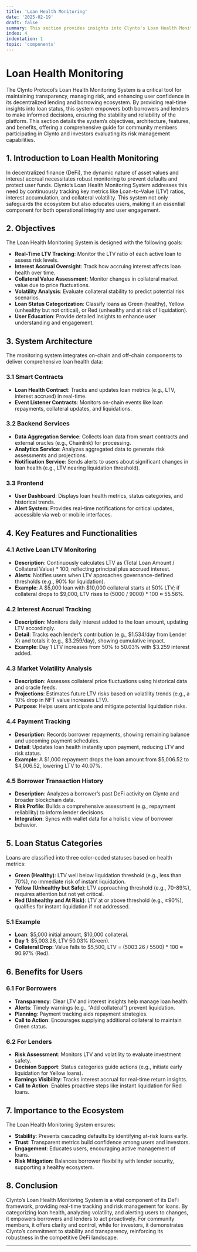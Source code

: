 ```yaml
---
title: 'Loan Health Monitoring'
date: '2025-02-19'
draft: false
summary: This section provides insights into Clynto's Loan Health Monitoring System, designed to track loan status and manage risk. It covers objectives like real-time LTV tracking and volatility analysis, system architecture, key features for monitoring loans, and benefits for borrowers and lenders. Aimed at community members and investors, it highlights how Clynto ensures transparency and stability in its lending ecosystem.
index: 4
indentation: 1
topic: 'components'
---
```


# Loan Health Monitoring

The Clynto Protocol’s Loan Health Monitoring System is a critical tool for maintaining transparency, managing risk, and enhancing user confidence in its decentralized lending and borrowing ecosystem. By providing real-time insights into loan status, this system empowers both borrowers and lenders to make informed decisions, ensuring the stability and reliability of the platform. This section details the system’s objectives, architecture, features, and benefits, offering a comprehensive guide for community members participating in Clynto and investors evaluating its risk management capabilities.

## 1. Introduction to Loan Health Monitoring

In decentralized finance (DeFi), the dynamic nature of asset values and interest accrual necessitates robust monitoring to prevent defaults and protect user funds. Clynto’s Loan Health Monitoring System addresses this need by continuously tracking key metrics like Loan-to-Value (LTV) ratios, interest accumulation, and collateral volatility. This system not only safeguards the ecosystem but also educates users, making it an essential component for both operational integrity and user engagement.

## 2. Objectives

The Loan Health Monitoring System is designed with the following goals:
- **Real-Time LTV Tracking**: Monitor the LTV ratio of each active loan to assess risk levels.
- **Interest Accrual Oversight**: Track how accruing interest affects loan health over time.
- **Collateral Value Assessment**: Monitor changes in collateral market value due to price fluctuations.
- **Volatility Analysis**: Evaluate collateral stability to predict potential risk scenarios.
- **Loan Status Categorization**: Classify loans as Green (healthy), Yellow (unhealthy but not critical), or Red (unhealthy and at risk of liquidation).
- **User Education**: Provide detailed insights to enhance user understanding and engagement.

## 3. System Architecture

The monitoring system integrates on-chain and off-chain components to deliver comprehensive loan health data:

### 3.1 Smart Contracts
- **Loan Health Contract**: Tracks and updates loan metrics (e.g., LTV, interest accrued) in real-time.
- **Event Listener Contracts**: Monitors on-chain events like loan repayments, collateral updates, and liquidations.

### 3.2 Backend Services
- **Data Aggregation Service**: Collects loan data from smart contracts and external oracles (e.g., Chainlink) for processing.
- **Analytics Service**: Analyzes aggregated data to generate risk assessments and projections.
- **Notification Service**: Sends alerts to users about significant changes in loan health (e.g., LTV nearing liquidation threshold).

### 3.3 Frontend
- **User Dashboard**: Displays loan health metrics, status categories, and historical trends.
- **Alert System**: Provides real-time notifications for critical updates, accessible via web or mobile interfaces.

## 4. Key Features and Functionalities

### 4.1 Active Loan LTV Monitoring
- **Description**: Continuously calculates LTV as (Total Loan Amount / Collateral Value) * 100, reflecting principal plus accrued interest.
- **Alerts**: Notifies users when LTV approaches governance-defined thresholds (e.g., 90% for liquidation).
- **Example**: A $5,000 loan with $10,000 collateral starts at 50% LTV; if collateral drops to $9,000, LTV rises to (5000 / 9000) * 100 ≈ 55.56%.

### 4.2 Interest Accrual Tracking
- **Description**: Monitors daily interest added to the loan amount, updating LTV accordingly.
- **Detail**: Tracks each lender’s contribution (e.g., $1.534/day from Lender X) and totals it (e.g., $3.259/day), showing cumulative impact.
- **Example**: Day 1 LTV increases from 50% to 50.03% with $3.259 interest added.

### 4.3 Market Volatility Analysis
- **Description**: Assesses collateral price fluctuations using historical data and oracle feeds.
- **Projections**: Estimates future LTV risks based on volatility trends (e.g., a 10% drop in NFT value increases LTV).
- **Purpose**: Helps users anticipate and mitigate potential liquidation risks.

### 4.4 Payment Tracking
- **Description**: Records borrower repayments, showing remaining balance and upcoming payment schedules.
- **Detail**: Updates loan health instantly upon payment, reducing LTV and risk status.
- **Example**: A $1,000 repayment drops the loan amount from $5,006.52 to $4,006.52, lowering LTV to 40.07%.

### 4.5 Borrower Transaction History
- **Description**: Analyzes a borrower’s past DeFi activity on Clynto and broader blockchain data.
- **Risk Profile**: Builds a comprehensive assessment (e.g., repayment reliability) to inform lender decisions.
- **Integration**: Syncs with wallet data for a holistic view of borrower behavior.

## 5. Loan Status Categories

Loans are classified into three color-coded statuses based on health metrics:
- **Green (Healthy)**: LTV well below liquidation threshold (e.g., less than 70%), no immediate risk of instant liquidation.
- **Yellow (Unhealthy but Safe)**: LTV approaching threshold (e.g., 70-89%), requires attention but not yet critical.
- **Red (Unhealthy and At Risk)**: LTV at or above threshold (e.g., ≥90%), qualifies for instant liquidation if not addressed.

### 5.1 Example
- **Loan**: $5,000 initial amount, $10,000 collateral.
- **Day 1**: $5,003.26, LTV 50.03% (Green).
- **Collateral Drop**: Value falls to $5,500, LTV = (5003.26 / 5500) * 100 ≈ 90.97% (Red).

## 6. Benefits for Users

### 6.1 For Borrowers
- **Transparency**: Clear LTV and interest insights help manage loan health.
- **Alerts**: Timely warnings (e.g., “Add collateral”) prevent liquidation.
- **Planning**: Payment tracking aids repayment strategies.
- **Call to Action**: Encourages supplying additional collateral to maintain Green status.

### 6.2 For Lenders
- **Risk Assessment**: Monitors LTV and volatility to evaluate investment safety.
- **Decision Support**: Status categories guide actions (e.g., initiate early liquidation for Yellow loans).
- **Earnings Visibility**: Tracks interest accrual for real-time return insights.
- **Call to Action**: Enables proactive steps like instant liquidation for Red loans.

## 7. Importance to the Ecosystem

The Loan Health Monitoring System ensures:
- **Stability**: Prevents cascading defaults by identifying at-risk loans early.
- **Trust**: Transparent metrics build confidence among users and investors.
- **Engagement**: Educates users, encouraging active management of loans.
- **Risk Mitigation**: Balances borrower flexibility with lender security, supporting a healthy ecosystem.

## 8. Conclusion

Clynto’s Loan Health Monitoring System is a vital component of its DeFi framework, providing real-time tracking and risk management for loans. By categorizing loan health, analyzing volatility, and alerting users to changes, it empowers borrowers and lenders to act proactively. For community members, it offers clarity and control, while for investors, it demonstrates Clynto’s commitment to stability and transparency, reinforcing its robustness in the competitive DeFi landscape.

---